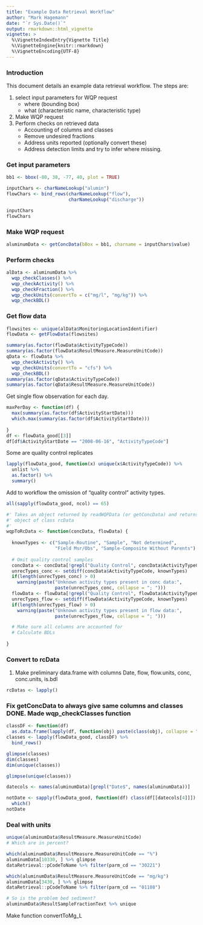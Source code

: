 ```yaml
---
title: "Example Data Retrieval Workflow"
author: "Mark Hagemann"
date: "`r Sys.Date()`"
output: rmarkdown::html_vignette
vignette: >
  %\VignetteIndexEntry{Vignette Title}
  %\VignetteEngine{knitr::rmarkdown}
  %\VignetteEncoding{UTF-8}
---
```


### Introduction

This document details an example data retrieval workflow. The steps are:

1. select input parameters for WQP request
    - where (bounding box)
    - what (characteristic name, characteristic type)
2. Make WQP request
3. Perform checks on retrieved data
    - Accounting of columns and classes
    - Remove undesired fractions
    - Address units reported (optionally convert these)
    - Address detection limits and try to infer where missing.
    


### Get input parameters

```r
bb1 <- bbox(-80, 38, -77, 40, plot = TRUE)

inputChars <- charNameLookup("alumin")
flowChars <- bind_rows(charNameLookup("flow"),
                       charNameLookup("discharge"))

inputChars
flowChars
```


### Make WQP request

```r
aluminumData <- getConcData(bBox = bb1, charname = inputChars$value)
```

### Perform checks

```r
alData <- aluminumData %>% 
  wqp_checkClasses() %>% 
  wqp_checkActivity() %>% 
  wqp_checkFraction() %>% 
  wqp_checkUnits(convertTo = c("mg/l", "mg/kg")) %>% 
  wqp_checkBDL()
```


### Get flow data

```r

flowsites <- unique(alData$MonitoringLocationIdentifier)
flowData <- getFlowData(flowsites)

summary(as.factor(flowData$ActivityTypeCode))
summary(as.factor(flowData$ResultMeasure.MeasureUnitCode))
qData <- flowData %>% 
  wqp_checkActivity() %>% 
  wqp_checkUnits(convertTo = "cfs") %>% 
  wqp_checkBDL()
summary(as.factor(qData$ActivityTypeCode))
summary(as.factor(qData$ResultMeasure.MeasureUnitCode))
```

Get single flow observation for each day.

```r
maxPerDay <- function(df) {
  max(summary(as.factor(df$ActivityStartDate)))
  which.max(summary(as.factor(df$ActivityStartDate)))
  
}
df <- flowData_good[[3]]
df[df$ActivityStartDate == "2008-06-16", "ActivityTypeCode"]
```

Some are quality control replicates

```r
lapply(flowData_good, function(x) unique(x$ActivityTypeCode)) %>% 
  unlist %>% 
  as.factor() %>% 
  summary()
```

Add to workflow the omission of "quality control" activity types.

```r

all(sapply(flowData_good, ncol) == 65)

#' Takes an object returned by readWQPData (or getConcData) and returns an
#' object of class rcData
#'
wqpToRcData <- function(concData, flowData) {
  
  knownTypes <- c("Sample-Routine", "Sample", "Not determined",
                  "Field Msr/Obs", "Sample-Composite Without Parents")
  
  # Omit quality control samples
  concData <- concData[!grepl("Quality Control", concData$ActivityTypeCode), ]
  unrecTypes_conc <- setdiff(concData$ActivityTypeCode, knownTypes)
  if(length(unrecTypes_conc) > 0)
    warning(paste("Unknown activity types present in conc data:", 
                  paste(unrecTypes_conc, collapse = "; ")))
  flowData <- flowData[!grepl("Quality Control", flowData$ActivityTypeCode), ]
  unrecTypes_flow <- setdiff(flowData$ActivityTypeCode, knownTypes)
  if(length(unrecTypes_flow) > 0)
    warning(paste("Unknown activity types present in flow data:", 
                  paste(unrecTypes_flow, collapse = "; ")))

  # Make sure all columns are accounted for
  # Calculate BDLs
  
}


```



### Convert to rcData

1. Make preliminary data.frame with columns Date, flow, flow.units, conc, conc.units, is.bdl


```r

rcDatas <- lapply()
```


### Fix getConcData to always give same columns and classes DONE. Made wqp_checkClasses function

```r
classDF <- function(df) 
  as.data.frame(lapply(df, function(obj) paste(class(obj), collapse = ";")))
classes <- lapply(flowData_good, classDF) %>% 
  bind_rows()

glimpse(classes)
dim(classes)
dim(unique(classes))

glimpse(unique(classes))

datecols <- names(aluminumData)[grepl("Date$", names(aluminumData))]

notDate <- sapply(flowData_good, function(df) class(df[[datecols[4]]]) != "Date") %>% 
  which()
notDate

```

### Deal with units

```r
unique(aluminumData$ResultMeasure.MeasureUnitCode)
# Which are in percent?

which(aluminumData$ResultMeasure.MeasureUnitCode == "%")
aluminumData[10330, ] %>% glimpse
dataRetrieval::pCodeToName %>% filter(parm_cd == "30221")

which(aluminumData$ResultMeasure.MeasureUnitCode == "mg/kg")
aluminumData[3430, ] %>% glimpse
dataRetrieval::pCodeToName %>% filter(parm_cd == "01108")

# So is the problem bed sediment?
aluminumData$ResultSampleFractionText %>% unique

```

Make function convertToMg_L 

